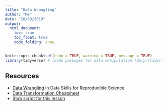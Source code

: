 ```yaml
---
title: "Data Wrangling"
author: "Me"
date: "28/08/2019"
output: 
  html_document:
    toc: true
    toc_float: true
    code_folding: show
---
```


```r
knitr::opts_chunk$set(echo = TRUE, warning = TRUE, message = TRUE)
library(tidyverse) # loads packages for data manipulation (dplyr/tidyr)
```

## Resources

* [Data Wrangling](https://psyteachr.github.io/msc-data-skills/dplyr.html) in Data Skills for Reproducible Science
* [Data Transformation Cheatsheet](https://github.com/rstudio/cheatsheets/raw/master/data-transformation.pdf)
* [Stub script for this lesson](stubs/2_wrangling.Rmd)